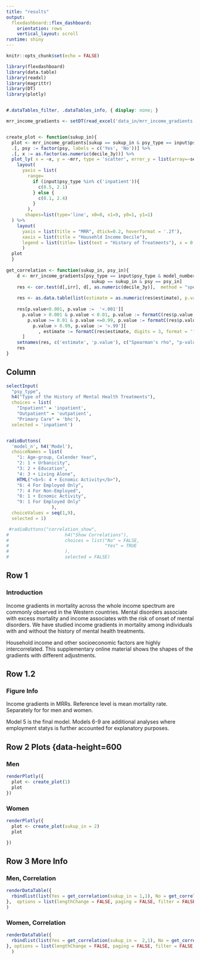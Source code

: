 ```yaml
---
title: "results"
output:
  flexdashboard::flex_dashboard:
    orientation: rows
    vertical_layout: scroll
runtime: shiny
---
```


```r
knitr::opts_chunk$set(echo = FALSE)

library(flexdashboard)
library(data.table)
library(readxl)
library(magrittr)
library(DT)
library(plotly)



```

```css
#.dataTables_filter, .dataTables_info, { display: none; }
```


```r
mrr_income_gradients <- setDT(read_excel('data_in/mrr_income_gradients.xlsx'))[, mrr := irr]


create_plot <- function(sukup_in){
  plot <- mrr_income_gradients[sukup == sukup_in & psy_type == input$psy_type & model_number == input$model_n & model_outcome=='death'] %>% 
  .[, psy := factor(psy, labels = c('Yes', 'No'))] %>%
  .[, x := as.factor(as.numeric(decile_3y))] %>%
  plot_ly( x = ~x, y = ~mrr, type = 'scatter', error_y = list(array=~se), group=~psy, color=~psy, mode = 'lines+markers') %>% 
    layout(
      yaxis = list(
        range=
          if (input$psy_type %in% c('inpatient')){
            c(0.5, 2.1)
          } else {
            c(0.1, 2.4)
          }
        ),
       shapes=list(type='line', x0=0, x1=9, y0=1, y1=1)
  ) %>% 
    layout(
      yaxis = list(title = "MRR", dtick=0.2, hoverformat = '.2f'),
      xaxis = list(title = "Househld Income Decile"), 
      legend = list(title= list(text = "History of Treatments"), x = 0.7, y = 0.9)
      )
  plot
  }
  
get_correlation <- function(sukup_in, psy_in){
    d <- mrr_income_gradients[psy_type == input$psy_type & model_number == input$model_n & model_outcome=='death' & 
                                sukup == sukup_in & psy == psy_in]
    res <- cor.test(d[,irr], d[, as.numeric(decile_3y)],  method = "spearman")
    
    res <- as.data.table(list(estimate = as.numeric(res$estimate), p.value = as.numeric(res$p.value)), keep.rownames = T)
    
    res[p.value<0.001, p.value :=  '<.001'][
      p.value > 0.001 & p.value < 0.01, p.value := formatC(res$p.value, digits = 3, format = 'f')][
        p.value >= 0.01 & p.value <=0.99, p.value := formatC(res$p.value, digits = 2, format = 'f')][
          p.value > 0.99, p.value := '>.99'][
            , estimate := formatC(res$estimate, digits = 3, format = 'f')
      ]
    setnames(res, c('estimate', 'p.value'), c("Spearman's rho", "p-value"))
    res
}

```


Column {.sidebar data-width=250}
--------------------------------------------------


```r

selectInput(
  "psy_type", 
  h4("Type of the History of Mental Health Treatments"), 
  choices = list(
    "Inpatient" = 'inpatient', 
    "Outpatient" = 'outpatient', 
    "Primary Care" = 'bhc'),
  selected = 'inpatient')


radioButtons(
  'model_n', h4('Model'),
  choiceNames = list(
    "1: Age-group, Calender Year", 
    "2: 1 + Urbanicity",
    "3: 2 + Education", 
    "4: 3 + Living Alone",
    HTML("<b>5: 4 + Ecnomic Activity</b>"), 
    "6: 4 For Employed Only",
    "7: 4 For Non-Employed", 
    "8: 1 + Ecnomic Activity",
    "9: 1 For Employed Only"
                 ),
  choiceValues = seq(1,9),
  selected = 1)

 #radioButtons("correlation_show", 
#                     h4("Show Correlations"), 
#                     choices = list("No" = FALSE, 
#                                    "Yes" = TRUE 
#                     ),
#                     selected = FALSE)

```


Row 1 {data-height=150}
--------------------------------------------------

### Introduction

Income gradients in mortality across the whole income spectrum are commonly observed in the Western countries. Mental disorders associate with excess mortality and income associates with the risk of onset of mental disorders. We have studied income gradients in mortality among individuals with and without the history of mental health treatments. 

Household income and other socioeconomic factors are highly intercorrelated. This supplementary online material shows the shapes of the gradients with different adjustments.

Row 1.2 {data-height=100}
--------------------------------------------------

### Figure Info

Income gradients in MRRs. Reference level is mean mortality rate. Separately for for men and women.

Model 5 is the final model. Models 6-9 are additional analyses where employment statys is further accounted for explanatory purposes.

Row 2 Plots {data-height=600
--------------------------------------------------


### Men

```r

renderPlotly({
  plot <- create_plot(1)
  plot
}) 

```


### Women

```r

renderPlotly({
  plot <- create_plot(sukup_in = 2)
  plot

}) 

```


Row 3 More Info {data-height=150}
--------------------------------------------------

### Men, Correlation

```r

renderDataTable({
  rbindlist(list(Yes = get_correlation(sukup_in = 1,1), No = get_correlation(sukup_in =  1,0)), idcol = 'History of Treatments')
},  options = list(lengthChange = FALSE, paging = FALSE, filter = FALSE, info = FALSE)
) 

```


### Women, Correlation

```r

renderDataTable({
  rbindlist(list(Yes = get_correlation(sukup_in =  2,1), No = get_correlation(sukup_in = 2,0)), idcol = 'History of Treatments')
}, options = list(lengthChange = FALSE, paging = FALSE, filter = FALSE, info = FALSE)
  ) 

```
